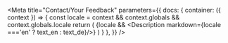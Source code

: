 

<Meta title="Contact/Your Feedback"
  parameters={{
      docs: {
          container: ({ context }) => {
              const locale = context && context.globals && context.globals.locale
              return (
                  <DocsContainer context={context}>
                      {locale && <Description markdown={locale ==='en' ? text_en : text_de}/>}
                  </DocsContainer>
              )
          }
      },
  }}
/>
